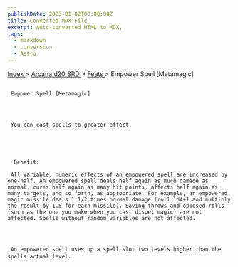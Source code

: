 ```yaml
---
publishDate: 2023-01-02T00:00:00Z
title: Converted MDX File
excerpt: Auto-converted HTML to MDX.
tags:
  - markdown
  - conversion
  - Astro
---
```







[
      Index
     ](-index)
     >
     [
      Arcana d20 SRD
     ](arcana-d20-srd-index)
     >
     [
      Feats
     ](arcana-d20-srd-feats-index)
     > Empower Spell [Metamagic]
    





## 
     Empower Spell [Metamagic]
    



     You can cast spells to greater effect.
    




      Benefit:
     
     All variable, numeric effects of an empowered spell are increased by one-half. An empowered spell deals half again as much damage as normal, cures half again as many hit points, affects half again as many targets, and so forth, as appropriate. For example, an empowered magic missile deals 1 1/2 times normal damage (roll 1d4+1 and multiply the result by 1.5 for each missile). Saving throws and opposed rolls (such as the one you make when you cast dispel magic) are not affected. Spells without random variables are not affected.
    



     An empowered spell uses up a spell slot two levels higher than the spells actual level.
    




